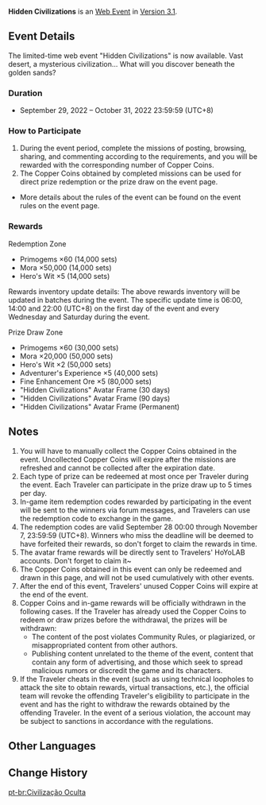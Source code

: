 <!--{{EventTabs}}-->
{{Event
|name              = Hidden Civilizations
|image             = Hidden Civilizations.jpg
|type              = Web
|time_known        = yes
|time_start        = 2022-09-29 00:00:00
|time_start_offset = GMT+8
|time_end          = 2022-10-31 23:59:59
|time_end_offset   = GMT+8
|link              = https://www.hoyolab.com/article/9514782
|link3             = https://act.hoyolab.com/puzzle/bbs/pz_fKWaqWI9U4/index.html
}}
<!--{{Description|}}-->
'''Hidden Civilizations''' is an [[Web Event]] in [[Version 3.1]].

==Event Details==
The limited-time web event "Hidden Civilizations" is now available. Vast desert, a mysterious civilization... What will you discover beneath the golden sands?
===Duration===
* September 29, 2022 – October 31, 2022 23:59:59 (UTC+8)
===How to Participate===
# During the event period, complete the missions of posting, browsing, sharing, and commenting according to the requirements, and you will be rewarded with the corresponding number of Copper Coins.
# The Copper Coins obtained by completed missions can be used for direct prize redemption or the prize draw on the event page.
* More details about the rules of the event can be found on the event rules on the event page.
===Rewards===
;Redemption Zone
* Primogems ×60 (14,000 sets)
* Mora ×50,000 (14,000 sets)
* Hero's Wit ×5 (14,000 sets)
Rewards inventory update details: The above rewards inventory will be updated in batches during the event. The specific update time is 06:00, 14:00 and 22:00 (UTC+8) on the first day of the event and every Wednesday and Saturday during the event.

;Prize Draw Zone
* Primogems ×60 (30,000 sets)
* Mora ×20,000 (50,000 sets)
* Hero's Wit ×2 (50,000 sets)
* Adventurer's Experience ×5 (40,000 sets)
* Fine Enhancement Ore ×5 (80,000 sets)
* "Hidden Civilizations" Avatar Frame (30 days)
* "Hidden Civilizations" Avatar Frame (90 days)
* "Hidden Civilizations" Avatar Frame (Permanent)

==Notes==
# You will have to manually collect the Copper Coins obtained in the event. Uncollected Copper Coins will expire after the missions are refreshed and cannot be collected after the expiration date.
# Each type of prize can be redeemed at most once per Traveler during the event. Each Traveler can participate in the prize draw up to 5 times per day.
# In-game item redemption codes rewarded by participating in the event will be sent to the winners via forum messages, and Travelers can use the redemption code to exchange in the game.
# The redemption codes are valid September 28 00:00 through November 7, 23:59:59 (UTC+8). Winners who miss the deadline will be deemed to have forfeited their rewards, so don't forget to claim the rewards in time.
# The avatar frame rewards will be directly sent to Travelers' HoYoLAB accounts. Don't forget to claim it~
# The Copper Coins obtained in this event can only be redeemed and drawn in this page, and will not be used cumulatively with other events.
# After the end of this event, Travelers' unused Copper Coins will expire at the end of the event.
# Copper Coins and in-game rewards will be officially withdrawn in the following cases. If the Traveler has already used the Copper Coins to redeem or draw prizes before the withdrawal, the prizes will be withdrawn:
#* The content of the post violates Community Rules, or plagiarized, or misappropriated content from other authors.
#* Publishing content unrelated to the theme of the event, content that contain any form of advertising, and those which seek to spread malicious rumors or discredit the game and its characters.
# If the Traveler cheats in the event (such as using technical loopholes to attack the site to obtain rewards, virtual transactions, etc.), the official team will revoke the offending Traveler's eligibility to participate in the event and has the right to withdraw the rewards obtained by the offending Traveler. In the event of a serious violation, the account may be subject to sanctions in accordance with the regulations.

==Other Languages==
{{Other Languages
|en      = Hidden Civilizations
|zhs     = 隐秘的文明
|zhs_rm  = Yǐnmì de Wénmíng
|zht     = 隱密的文明
|zht_rm  = Yǐnmì de Wénmíng
|zh_tl   = 
|ja      = 秘められし文明
|ja_rm   = Hime Rareshi Bunmei
|ja_tl   = Hidden Civilization
|ko      = 숨겨진 문명
|ko_tl   = Hidden Civilizations
|es      = Civilización oculta
|es_tl   = Hidden Civilization
|fr      = Civilisation cachée
|fr_tl   = Hidden Civilization
|ru      = Сокрытая цивилизация
|ru_tl   = Hidden Civilization
|th      = อารยธรรมที่ซ่อนเร้น
|th_rm   = 
|th_tl   = 
|vi      = Nền Văn Minh Bí Ẩn
|vi_tl   = 
|de      = Verborgene Zivilisation
|de_tl   = Hidden Civilisation
|id      = Peradaban Tersembunyi
|id_tl   = Hidden Civilizations
|pt      = Civilização Oculta
|pt_tl   = 
}}

==Change History==
{{Change History|3.1}}

[[pt-br:Civilização Oculta]]